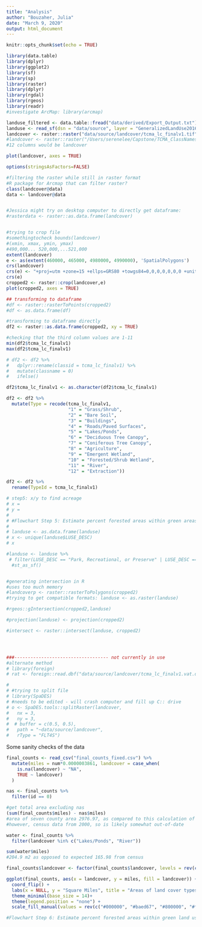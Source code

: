 ```yaml
---
title: "Analysis"
author: "Bouzaher, Julia"
date: "March 9, 2020"
output: html_document
---
```


```r
knitr::opts_chunk$set(echo = TRUE)
```

```r
library(data.table)
library(dplyr)
library(ggplot2)
library(sf)
library(sp)
library(raster)
library(dplyr)
library(rgdal)
library(rgeos)
library(readr)
#investigate ArcMap: library(arcmap)

landuse_filtered <- data.table::fread("data/derived/Export_Output.txt")
landuse <- read_sf(dsn = "data/source", layer = "GeneralizedLandUse2016")
landcover <- raster::raster("data/source/landcover/tcma_lc_finalv1.tif", RAT = TRUE) #Julias load
#landcover <- raster::raster("/Users/serenelee/Capstone/TCMA_ClassNames_Updated/tcma_lc_finalv1.tif")#Serene
#12 columns would be landcover

plot(landcover, axes = TRUE)

options(stringsAsFactors=FALSE)

#filtering the raster while still in raster format
#R package for Arcmap that can filter raster?
class(landcover@data)
data <- landcover@data


#Jessica might try on desktop computer to directly get dataframe:
#rasterdata <- raster::as.data.frame(landcover)


#trying to crop file
#somethingtocheck bounds(landcover)
#(xmin, xmax, ymin, ymax)
#490,000... 520,000,...521,000
extent(landcover)
e <- as(extent(460000, 465000, 4980000, 4990000), 'SpatialPolygons')
crs(landcover)
crs(e) <- "+proj=utm +zone=15 +ellps=GRS80 +towgs84=0,0,0,0,0,0,0 +units=m +no_defs"
crs(e)
cropped2 <- raster::crop(landcover,e)
plot(cropped2, axes = TRUE)

## transforming to dataframe
#df <- raster::rasterToPoints(cropped2)
#df <- as.data.frame(df)

#transforming to dataframe directly
df2 <- raster::as.data.frame(cropped2, xy = TRUE)

#checking that the third column values are 1-11
min(df2$tcma_lc_finalv1)
max(df2$tcma_lc_finalv1)

# df2 <- df2 %>%
#   dplyr::rename(classid = tcma_lc_finalv1) %>%
#   mutate(classname = 0)
#   ifelse()

df2$tcma_lc_finalv1 <- as.character(df2$tcma_lc_finalv1)

df2 <- df2 %>%
  mutate(Type = recode(tcma_lc_finalv1,
                       "1" = "Grass/Shrub",
                       "2" = "Bare Soil",
                       "3" = "Buildings",
                       "4" = "Roads/Paved Surfaces",
                       "5" = "Lakes/Ponds",
                       "6" = "Deciduous Tree Canopy",
                       "7" = "Coniferous Tree Canopy",
                       "8" = "Agriculture",
                       "9" = "Emergent Wetland",
                       "10" = "Forested/Shrub Wetland",
                       "11" = "River",
                       "12" = "Extraction"))

df2 <- df2 %>%
  rename(TypeId = tcma_lc_finalv1)

# step5: x/y to find acreage
# x = 
# y = 
# 
# #Flowchart Step 5: Estimate percent forested areas within green areas filtered in Step 2
# 
# landuse <- as.data.frame(landuse)
# x <- unique(landuse$LUSE_DESC)
# x

#landuse <- landuse %>%
 # filter(LUSE_DESC == "Park, Recreational, or Preserve" | LUSE_DESC == "Undeveloped") %>%
  #st_as_sf()


#generating intersection in R
#uses too much memory
#landcoverp <- raster::rasterToPolygons(cropped2)
#trying to get compatible formats: landuse <- as.raster(landuse)

#rgeos::gIntersection(cropped2,landuse)

#projection(landuse) <- projection(cropped2)

#intersect <- raster::intersect(landuse, cropped2)




###----------------------------------- not currently in use
#alternate method
# library(foreign)
# rat <- foreign::read.dbf("data/source/landcover/tcma_lc_finalv1.vat.dbf")

# 
# #trying to split file
# library(SpaDES)
# #needs to be edited - will crash computer and fill up C:: drive
# o <- SpaDES.tools::splitRaster(landcover,
#   nx = 3,
#   ny = 3,
#  # buffer = c(0.5, 0.5),
#   path = "~data/source/landcover",
#   rType = "FLT4S")
```  

Some sanity checks of the data
```r
final_counts <- read_csv("final_counts_fixed.csv") %>% 
  mutate(miles = num*0.0000003861, landcover = case_when(
    is.na(landcover) ~ "NA",
    TRUE ~ landcover)
  )

nas <- final_counts %>% 
  filter(id == 0)

#get total area excluding nas
(sum(final_counts$miles) - nas$miles)
#area of seven county area 2976.97, as compared to this calculation of 2889.938
#however, census data from 2000, so is likely somewhat out-of-date

water <- final_counts %>% 
  filter(landcover %in% c("Lakes/Ponds", "River"))

sum(water$miles)
#204.9 m2 as opposed to expected 165.98 from census

final_counts$landcover <- factor(final_counts$landcover, levels = rev(c("NA", "Grass/Shrub", "Bare Soil", "Buildings", "Roads/Paved Surfaces", "Lakes/Ponds", "Deciduous Tree Canopy", "Coniferous Tree Canopy", "Agriculture", "Emergent Wetland", "Forested/Shrub Wetland", "River", "Extraction")))

ggplot(final_counts, aes(x = landcover, y = miles, fill = landcover)) + geom_col() + 
  coord_flip() +
  labs(x = NULL, y = "Square Miles", title = "Areas of land cover types from Raster") +
  theme_minimal(base_size = 14)+
  theme(legend.position = "none") +
  scale_fill_manual(values = rev(c("#000000", "#baed67", "#800000", "#ff0000", "#868686", "#456def", "#40bf00", "#1f8a1f", "#ffc124", "#63b4d5", "#bad8ec", "#009cff", "#a01ff1")))
```



```r
#Flowchart Step 6: Estimate percent forested areas within green land use filtered in Step 2


```